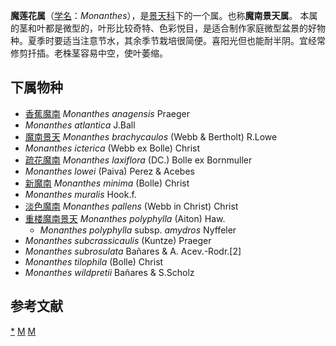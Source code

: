{{Automatic Taxobox
| taxon = Monanthes
| authority = Haw., 1821
| image = Monantes pallens.jpg
| image_caption = Monantes pallens
| subdivision_ranks = 种
| subdivision = 见正文
| synonyms = ''Petrophyes'' <small>Webb & Berthel.</small>
}}

'''魔莲花属'''（[[学名|学名]]：''Monanthes''），是[[景天科|景天科]]下的一个属。也称'''魔南景天属'''。
本属的茎和叶都是微型的，叶形比较奇特、色彩悦目，是适合制作家庭微型盆景的好物种。夏季时要适当注意节水，其余季节栽培很简便。喜阳光但也能耐半阴。宜经常修剪扦插。老株茎容易中空，使叶萎缩。

==下属物种==
* [[香蕉魔南|香蕉魔南]] ''Monanthes anagensis'' Praeger
* ''Monanthes atlantica'' J.Ball
* [[魔南景天|魔南景天]] ''Monanthes brachycaulos'' (Webb & Bertholt) R.Lowe
* ''Monanthes icterica'' (Webb ex Bolle) Christ
* [[疏花魔南|疏花魔南]] ''Monanthes laxiflora'' (DC.) Bolle ex Bornmuller
* ''Monanthes lowei'' (Paiva) Perez & Acebes
* [[新魔南|新魔南]] ''Monanthes minima'' (Bolle) Christ
* ''Monanthes muralis'' Hook.f.
* [[淡色魔南|淡色魔南]] ''Monanthes pallens'' (Webb in Christ) Christ
* [[重楼魔南景天|重楼魔南景天]] ''Monanthes polyphylla'' (Aiton) Haw.
** ''Monanthes polyphylla'' subsp. ''amydros'' Nyffeler
* ''Monanthes subcrassicaulis'' (Kuntze) Praeger
* ''Monanthes subrosulata'' Bañares & A. Acev.-Rodr.[2]
* ''Monanthes tilophila'' (Bolle) Christ
* ''Monanthes wildpretii'' Bañares & S.Scholz

==参考文献==
{{reflist}}

{{taxonbar}}

[[Category:_魔莲花属|*]]
[[Category:_景天科|M]]
[[Category:_1821年描述的分类群|M]]